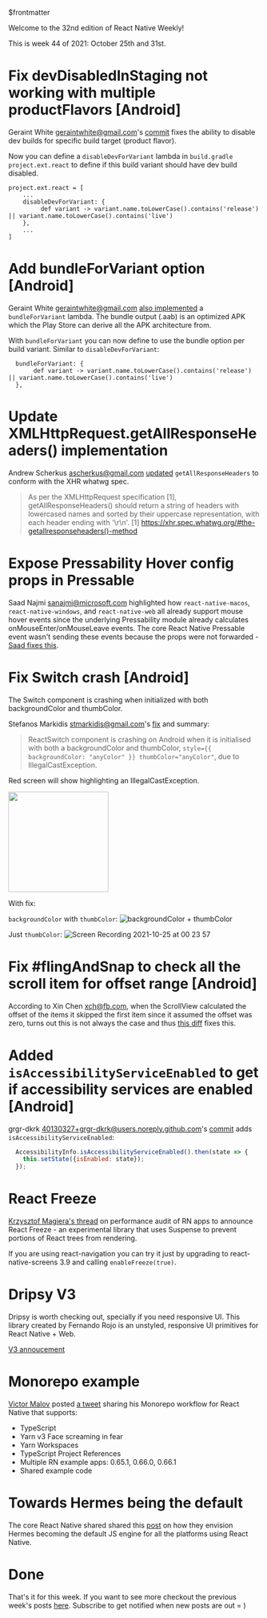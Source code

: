$frontmatter

Welcome to the 32nd edition of React Native Weekly! 


This is week 44 of 2021: October 25th and 31st.


# Fix devDisabledInStaging not working with multiple productFlavors [Android]

Geraint White <geraintwhite@gmail.com>'s [commit](https://github.com/facebook/react-native/commit/055ea9c7b7d) fixes the ability to disable dev builds for specific build target (product flavor).  


Now you can define a `disableDevForVariant` lambda in `build.gradle` `project.ext.react` to define if this build variant should have dev build disabled.

```
project.ext.react = [
    ...
    disableDevForVariant: {
         def variant -> variant.name.toLowerCase().contains('release') || variant.name.toLowerCase().contains('live')
    },
    ...
]
```

# Add bundleForVariant option [Android]

Geraint White <geraintwhite@gmail.com> [also implemented](https://github.com/facebook/react-native/commit/d2c10da5d56) a `bundleForVariant` lambda. The bundle output (.aab) is an optimized APK which the Play Store can derive all the APK architecture from.

With `bundleForVariant` you can now define to use the bundle option per build variant. Similar to `disableDevForVariant`:

```
  bundleForVariant: {
       def variant -> variant.name.toLowerCase().contains('release') || variant.name.toLowerCase().contains('live')
  },
```

# Update XMLHttpRequest.getAllResponseHeaders() implementation


Andrew Scherkus <ascherkus@gmail.com> [updated](https://github.com/facebook/react-native/commit/b2415c48669) `getAllResponseHeaders` to conform with the XHR whatwg spec.

> As per the XMLHttpRequest specification [1], getAllResponseHeaders() should return a string of headers with lowercased names and sorted by their uppercase representation, with each header ending with '\r\n'. [1] https://xhr.spec.whatwg.org/#the-getallresponseheaders()-method




# Expose Pressability Hover config props in Pressable

Saad Najmi <sanajmi@microsoft.com> highlighted how `react-native-macos`, `react-native-windows`, and `react-native-web` all already support mouse hover events since the underlying Pressability module already calculates onMouseEnter/onMouseLeave events. The core React Native Pressable event wasn't sending these events because the props were not forwarded - [Saad fixes this](https://github.com/facebook/react-native/commit/1b30dd074b5).


# Fix Switch crash [Android]

The Switch component is crashing when initialized with both backgroundColor and thumbColor.

Stefanos Markidis <stmarkidis@gmail.com>'s [fix](https://github.com/facebook/react-native/commit/456cf3db14c) and summary:

> ReactSwitch component is crashing on Android when it is initialised with both a backgroundColor and thumbColor, `style={{ backgroundColor: "anyColor" }} thumbColor="anyColor"`, due to IllegalCastException.


Red screen will show highlighting an IllegalCastException.

<img src="https://user-images.githubusercontent.com/4354327/138616661-3ba1370c-6a2b-48c2-ba70-b99415a4256f.png" width="200"/>

With fix:

`backgroundColor` with `thumbColor`:
![backgroundColor + thumbColor](https://user-images.githubusercontent.com/4354327/138615603-141660d2-a5cd-49d7-aa5e-9c93ebc6d680.gif)

Just `thumbColor`:
![Screen Recording 2021-10-25 at 00 23 57](https://user-images.githubusercontent.com/4354327/138615658-baa380dd-2cbb-4d0f-a25e-a003ef67c977.gif)


# Fix #flingAndSnap to check all the scroll item for offset range [Android]

According to Xin Chen <xch@fb.com>, when the ScrollView calculated the offset of the items it skipped the first item since it assumed the offset was zero, turns out this is not always the case and thus [this diff](https://github.com/facebook/react-native/commit/61e1b6f86cf) fixes this.




# Added `isAccessibilityServiceEnabled` to get if accessibility services are enabled [Android]

grgr-dkrk <40130327+grgr-dkrk@users.noreply.github.com>'s [commit](https://github.com/facebook/react-native/commit/c8b83d4e0b3) adds `isAccessibilityServiceEnabled`:

```javascript
  AccessibilityInfo.isAccessibilityServiceEnabled().then(state => {
    this.setState({isEnabled: state});
  });
```


# React Freeze

[Krzysztof Magiera's thread](https://twitter.com/kzzzf/status/1454087372895883266) on performance audit of RN apps to announce React Freeze - an experimental library that uses Suspense to prevent portions of React trees from rendering.

If you are using react-navigation you can try it just by upgrading to react-native-screens 3.9 and calling `enableFreeze(true)`.


# Dripsy V3

Dripsy is worth checking out, specially if you need responsive UI. This library created by Fernando Rojo is an unstyled, responsive UI primitives for React Native + Web. 

[V3 annoucement](https://twitter.com/FernandoTheRojo/status/1453086934495121408)



# Monorepo example

[Victor Malov](https://twitter.com/vicmalov) posted [a tweet](https://twitter.com/vicmalov/status/1453786588564148226) sharing his Monorepo workflow for React Native that supports:

 - TypeScript
 - Yarn v3 Face screaming in fear
 - Yarn Workspaces
 - TypeScript Project References
 - Multiple RN example apps: 0.65.1, 0.66.0, 0.66.1
 - Shared example code


# Towards Hermes being the default

The core React Native shared shared this [post](https://reactnative.dev/blog/2021/10/26/toward-hermes-being-the-default) on how they envision Hermes becoming the default JS engine for all the platforms using React Native.


# Done

That's it for this week. If you want to see more checkout the previous week's posts [here](/tags/react-native). Subscribe to get notified when new posts are out = )
